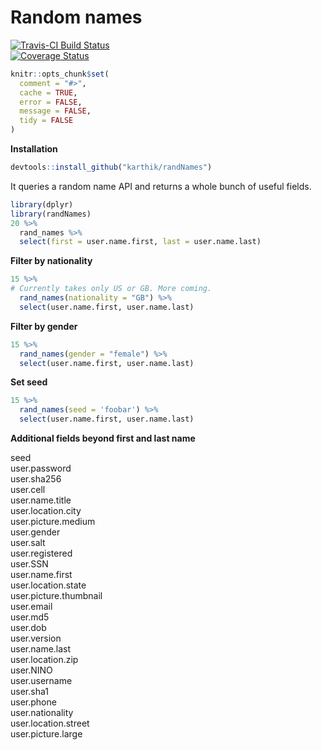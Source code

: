 
# Random names

[![Travis-CI Build Status](https://travis-ci.org/karthik/randNames.png?branch=master)](https://travis-ci.org/karthik/randNames)  
[![Coverage Status](https://coveralls.io/repos/karthik/randNames/badge.svg)](https://coveralls.io/r/karthik/randNames)

```r
knitr::opts_chunk$set(
  comment = "#>",
  cache = TRUE,
  error = FALSE,
  message = FALSE,
  tidy = FALSE
)
```

**Installation**

```r
devtools::install_github("karthik/randNames")
```

It queries a random name API and returns a whole bunch of useful fields. 

```r
library(dplyr)
library(randNames)
20 %>%
  rand_names %>%
  select(first = user.name.first, last = user.name.last)
```

__Filter by nationality__

```r
15 %>% 
# Currently takes only US or GB. More coming.
  rand_names(nationality = "GB") %>%  
  select(user.name.first, user.name.last)
```

__Filter by gender__

```r
15 %>% 
  rand_names(gender = "female") %>% 
  select(user.name.first, user.name.last)
```


__Set seed__

```r
15 %>% 
  rand_names(seed = 'foobar') %>% 
  select(user.name.first, user.name.last)
```

__Additional fields beyond first and last name__


seed  
user.password  
user.sha256  
user.cell  
user.name.title  
user.location.city  
user.picture.medium  
user.gender  
user.salt  
user.registered  
user.SSN  
user.name.first  
user.location.state  
user.picture.thumbnail  
user.email  
user.md5  
user.dob  
user.version  
user.name.last  
user.location.zip  
user.NINO  
user.username  
user.sha1  
user.phone  
user.nationality  
user.location.street  
user.picture.large  
